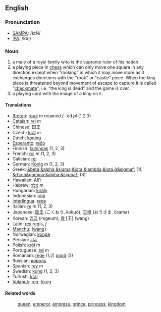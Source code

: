 ==English==

===Pronunciation===
*[[SAMPA]]: /kɪN/
*[[International Phonetic Alphabet|IPA]]: /kɪŋ/

===Noun===
#a male of a royal family who is the supreme ruler of his nation.
#a playing piece in [[chess]] which can only move one square in any direction except when "rooking" in which it may move more as it exchanges directions with the "rook" or "castle" piece. When the king piece is threatened beyond movement of escape to capture it is called "[[checkmate]]", i.e. "the king is dead" and the game is over.
#a playing card with the image of a king on it.

==== Translations ====
*[[Breton]]: [[roue]] ''m'' rouaned / -ed ''pl'' (1,2,3)
*[[Catalan]]: [[rei]] ''m''
*Chinese: [[国王]]
*Czech: [[král]] ''m''
*Dutch: [[koning]]
*[[Esperanto]]: [[reĝo]]
*Finnish: [[kuningas]] (1, 2, 3)
*French: [[roi]] ''m'' (1, 2, 3)
*Galician: [[rei]]
*German: [[König]] ''m'' (1, 2, 3)
*Greek: [[&beta;&alpha;&sigma;&iota;&lambda;&iota;ά&sigmaf;]] (1); [[&rho;ή&gamma;&alpha;&sigmaf;]] (3)
*[[Hawaiian]]: [[Ali'i]] 
*Hebrew: [[מלך]] ''m''
*Hungarian: [[király]]
*Indonesian: [[raja]]
*[[Interlingua]]: [[rege]]
*Italian: [[re]] ''m'' (1, 2, 3)
*Japanese: [[国王]] (こくおう, kokuō), [[王様]] (おうさま, ōsama)
*Korean: [[임금]] (imgeum), [[왕]] [王] (wang)
*Latin: [[rex]] regis, ''f''
*[[Manchu]]: ([[wang]])
*Norwegian: [[konge]]
*Persian: [[شاه]]
*Polish: [[król]] ''m''
*Portuguese: [[rei]] ''m''
*Romanian: [[rege]] (1,2) [[popă]] (3)
*Russian: [[король]]
*Spanish: [[rey]] ''m''
*Swedish: [[kung]] (1, 2, 3)
*Turkish: [[kral]]
*[[Volapük]]: [[reg]], [[hireg]]

====Related words====
:[[queen]], [[emperor]], [[empress]], [[prince]], [[princess]], [[kingdom]]